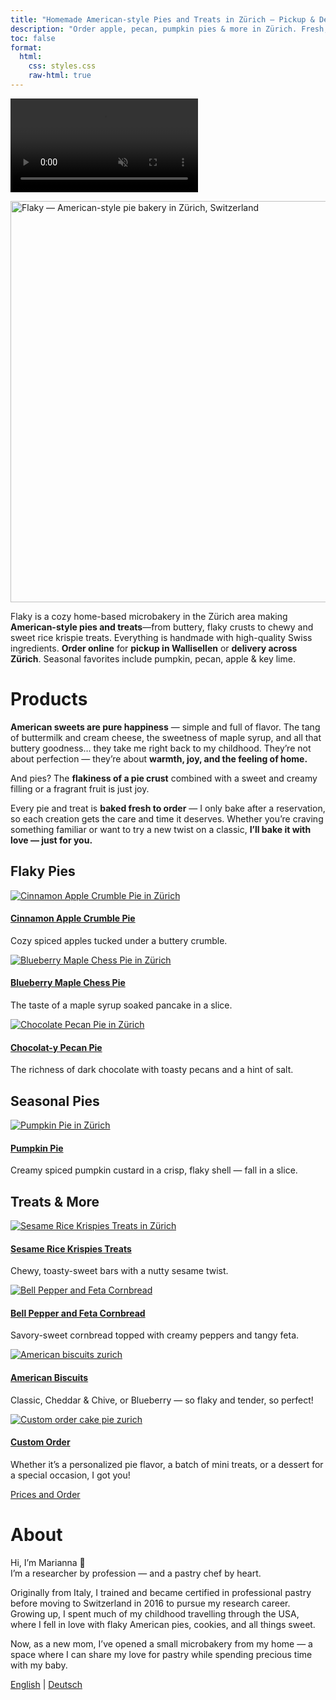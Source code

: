 ```yaml
---
title: "Homemade American-style Pies and Treats in Zürich – Pickup & Delivery"
description: "Order apple, pecan, pumpkin pies & more in Zürich. Fresh, homemade. Pickup in Wallisellen, delivery in the city."
toc: false
format:
  html:
    css: styles.css
    raw-html: true 
---
```

<!-- Desktop background video -->
<div class="background-video-container">
  <video autoplay muted loop playsinline>
    <source src="Backgroundrotating2.mp4" type="video/mp4">
  </video>
</div>

<div class="content-strip">
![](logo_website.png){fig-align="center" width="642" alt="Flaky — American-style pie bakery in Zürich, Switzerland"}

Flaky is a cozy home-based microbakery in the Zürich area making **American-style pies and treats**—from buttery, flaky crusts to chewy and sweet rice krispie treats. Everything is handmade with high-quality Swiss ingredients. **Order online** for **pickup in Wallisellen** or **delivery across Zürich**. Seasonal favorites include pumpkin, pecan, apple & key lime.


<div class="content-overlay">


# Products {#products}

**American sweets are pure happiness** — simple and full of flavor. The tang of buttermilk and cream cheese, the sweetness of maple syrup, and all that buttery goodness… they take me right back to my childhood. They’re not about perfection — they’re about **warmth, joy, and the feeling of home.**

And pies? The **flakiness of a pie crust** combined with a sweet and creamy filling or a fragrant fruit is just joy.

Every pie and treat is **baked fresh to order** — I only bake after a reservation, so each creation gets the care and time it deserves. Whether you’re craving something familiar or want to try a new twist on a classic, **I’ll bake it with love — just for you.**

## Flaky Pies

<div class="gallery">

<div class="pie-list">

<div class="pie-item">
<a href="cinnamon-apple-crumble-pie-zurich.html" class="pie-image">
<img src="images/apple-pie-thanksgiving-zurich.jpeg" 
           alt="Cinnamon Apple Crumble Pie in Zürich" loading="lazy">
</a>
<div class="pie-info">
<a href="cinnamon-apple-crumble-pie-zurich.html">
<h4>Cinnamon Apple Crumble Pie</h3>
</a>
<p>Cozy spiced apples tucked under a buttery crumble.</p>
</div>
</div>

  <!-- Blueberry Maple Chess Pie -->
<div class="pie-item">
<a href="blueberry-maple-chess-pie-zurich.html" class="pie-image">
<img src="images/Maple-chess-pie-thanksgiving-zurich.jpg"
           alt="Blueberry Maple Chess Pie in Zürich" loading="lazy">
</a>
<div class="pie-info">
<a href="blueberry-maple-chess-pie-zurich.html">
<h4>Blueberry Maple Chess Pie</h3>
</a>
<p>The taste of a maple syrup soaked pancake in a slice.</p>
</div>
</div>

  <!-- Chocolat-y Pecan Pie -->
<div class="pie-item">
<a href="pecan-pie-zurich.html" class="pie-image">
<img src="images/Pecan-Pie-thanksgiving-Zurich.jpeg"
           alt="Chocolate Pecan Pie in Zürich" loading="lazy">
</a>
<div class="pie-info">
<a href="pecan-pie-zurich.html">
<h4>Chocolat-y Pecan Pie</h3>
</a>
<p>The richness of dark chocolate with toasty pecans and a hint of salt.</p>
</div>
</div>

</div>

## Seasonal Pies

<div class="pie-list">

  <!-- Pumpkin Pie -->
<div class="pie-item">
<a href="pumpkin-pie-thanksgiving-zurich.html" class="pie-image">
<img src="images/pumpkin-pie-thanksgiving-zurich2.jpeg"
           alt="Pumpkin Pie in Zürich" loading="lazy">
</a>
<div class="pie-info">
<a href="pumpkin-pie-thanksgiving-zurich.html">
<h4>Pumpkin Pie</h3>
</a>
<p>Creamy spiced pumpkin custard in a crisp, flaky shell — fall in a slice.</p>
</div>
</div>

</div>

## Treats & More

<div class="pie-list">

  <!-- Sesame Rice Krispies Treats -->
<div class="pie-item">
<a href="rice-krispies-treats-zurich.html" class="pie-image">
<img src="images/Sesame-Rice-Krispies-Treats.jpg"
           alt="Sesame Rice Krispies Treats in Zürich" loading="lazy">
</a>
<div class="pie-info">
<a href="rice-krispies-treats-zurich.html">
<h4>Sesame Rice Krispies Treats</h3>
</a>
<p>Chewy, toasty-sweet bars with a nutty sesame twist.</p>
</div>
</div>

  <!-- Bell Pepper and Feta Cornbread -->
<div class="pie-item">
<a href="cornbread-zurich.html" class="pie-image">
<img src="images/Cornbread-zurich.jpeg"
           alt="Bell Pepper and Feta Cornbread" loading="lazy">
</a>
<div class="pie-info">
<a href="cornbread-zurich.html">
<h4>Bell Pepper and Feta Cornbread</h3>
</a>
<p>Savory-sweet cornbread topped with creamy peppers and tangy feta.</p>
</div>
</div>

  <!-- Biscuits -->
<div class="pie-item">
<a href="american-biscuits-zurich.html" class="pie-image">
<img src="images/american_biscuits_zurich.jpeg"
           alt="American biscuits zurich" loading="lazy">
</a>
<div class="pie-info">
<a href="american-biscuits-zurich.html">
<h4>American Biscuits</h3>
</a>
<p>Classic, Cheddar & Chive, or Blueberry — so flaky and tender, so perfect!</p>
</div>
</div>

  <!-- Custom order -->
<div class="pie-item">
<a href="custom-pie-cake-zurich.html" class="pie-image">
<img src="images/Custom-order-cake-pie-zurich.jpeg"
           alt="Custom order cake pie zurich" loading="lazy">
</a>
<div class="pie-info">
<a href="custom-pie-cake-zurich.html">
<h4>Custom Order</h3>
</a>
<p>Whether it’s a personalized pie flavor, a batch of mini treats, or a dessert for a special occasion, I got you!</p>
</div>
</div>

</div>



<div class="nav-button">
  <a href="order-pies-zurich.qmd" class="btn-link">Prices and Order</a>
</div>

# About {#about}

Hi, I’m Marianna 👋\
I’m a researcher by profession — and a pastry chef by heart.

Originally from Italy, I trained and became certified in professional pastry before moving to Switzerland in 2016 to pursue my research career. Growing up, I spent much of my childhood travelling through the USA, where I fell in love with flaky American pies, cookies, and all things sweet.

Now, as a new mom, I’ve opened a small microbakery from my home — a space where I can share my love for pastry while spending precious time with my baby.

<script type="application/ld+json">
{
  "@context": "https://schema.org",
  "@type": "Bakery",
  "name": "Flaky",
  "image": "https://yourdomain.com/logo_website.png",
  "address": {
    "@type": "PostalAddress",
    "addressLocality": "Zürich",
    "addressCountry": "CH"
  },
  "servesCuisine": "American desserts",
  "url": "https://yourdomain.com",
  "description": "Flaky is a home-based microbakery in Zürich, baking handmade American-style pies such as pumpkin pie, cinnamon apple crumble, and pecan pie."
}
</script>

<div class="language-switch">
  <a href="index.html">English</a> |
  <a href="de/index.html">Deutsch</a>
</div>


<div class="footer-heart">
  <i class="fas fa-heart"></i>
</div>

</div>

<script>
document.addEventListener("DOMContentLoaded", function() {
  const navLinks = document.querySelectorAll('.navbar-nav .nav-link');
  const navbarCollapse = document.querySelector('.navbar-collapse');

  navLinks.forEach(function(link) {
    link.addEventListener('click', function() {
      if (navbarCollapse.classList.contains('show')) {
        // collapse the menu
        const collapse = new bootstrap.Collapse(navbarCollapse);
        collapse.hide();
      }
    });
  });
});
</script>
